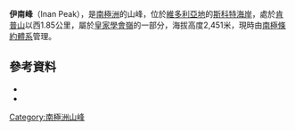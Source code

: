 {{Coord|78|20|S|162|38|E|source:GNIS|display=title}}

'''伊南峰'''（Inan Peak），是[[南極洲|南極洲]]的山峰，位於[[維多利亞地|維多利亞地]]的[[斯科特海岸|斯科特海岸]]，處於[[肯普山|肯普山]]以西1.85公里，屬於[[皇家學會嶺|皇家學會嶺]]的一部分，海拔高度2,451米，現時由[[南極條約體系|南極條約體系]]管理。

==參考資料==
*{{cite gnis | type = antarid | id = 17236| name = Inan Peak | accessdate = 2012-07-06}}
*{{usgs-gazetteer|id=17236}}

{{DEFAULTSORT:Inan Peak}}
[[Category:南極洲山峰|Category:南極洲山峰]]


{{ScottCoast-geo-stub}}